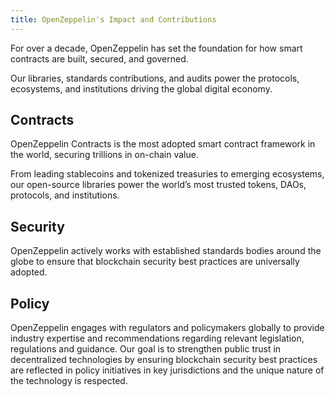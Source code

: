 ```yaml
---
title: OpenZeppelin's Impact and Contributions
---
```


For over a decade, OpenZeppelin has set the foundation for how smart contracts are built, secured, and governed.

Our libraries, standards contributions, and audits power the protocols, ecosystems, and institutions driving the global digital economy.

## Contracts

OpenZeppelin Contracts is the most adopted smart contract framework in the world, securing trillions in on-chain value.

From leading stablecoins and tokenized treasuries to emerging ecosystems, our open-source libraries power the world’s most trusted tokens, DAOs, protocols, and institutions.

<Cards>

  <Card title="The Journey of OpenZeppelin Contracts" href="/impact/contracts-journey" description="For over ten years, OpenZeppelin Contracts has been the trusted foundation for the global smart contract ecosystem">
  </Card>

  <Card title="Powering Top Financial Institutions" href="/impact/contracts-for-financial-institutions" description="The trusted foundation powering the global digital asset economy and securing billions in value">
  </Card>

  <Card title="The Future of OpenZeppelin Contracts" href="/impact/contracts-future" description="Advancing privacy, chain abstraction, tokenziation & real world assets, and scalability">
  </Card>

</Cards>

## Security

OpenZeppelin actively works with established standards bodies around the globe to ensure that blockchain security best practices are universally adopted.

<Card title="Advancing Security Standards" href="/impact/security-standards" description="Contributor to Internet Engineering Task Force (IETF), International Organization for Standardization (ISO), Ethereum Enterprise Alliance (EEA) EthTrust Security">
</Card>

## Policy

OpenZeppelin engages with regulators and policymakers globally to provide industry expertise and recommendations regarding relevant legislation, regulations and guidance. Our goal is to strengthen public trust in decentralized technologies by ensuring blockchain security best practices are reflected in policy initiatives in key jurisdictions and the unique nature of the technology is respected.

<Card title="Regulatory and Compliance Solutions" />
